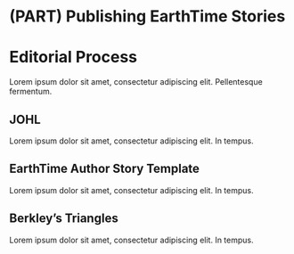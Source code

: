 # (PART) Publishing EarthTime Stories {-} 

# Editorial Process

Lorem ipsum dolor sit amet, consectetur adipiscing elit. Pellentesque fermentum.

## JOHL

Lorem ipsum dolor sit amet, consectetur adipiscing elit. In tempus.

## EarthTime Author Story Template

Lorem ipsum dolor sit amet, consectetur adipiscing elit. In tempus.

## Berkley's Triangles

Lorem ipsum dolor sit amet, consectetur adipiscing elit. In tempus.